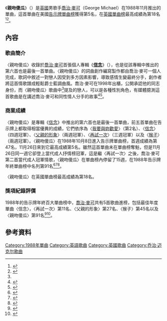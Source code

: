 {{Infobox single
| Name           = 親吻傻瓜<br />Kissing a Fool
| Cover          = 
| Artist         = [[喬治·麥可|喬治·麥可]]
| Album          = [[信念_(喬治麥可專輯)|信念]]
| B-side         = 
| Released       = 1988年11月21日
| Format         = 12" maxi、7" single、[[錄音帶|錄音帶]]、[[CD|CD]]
| Recorded       = 1987年
| Genre          = [[爵士音樂|爵士音樂]]、[[靈魂樂|靈魂樂]]
| Length         = 4:34
| Label          = [[哥伦比亚唱片|哥倫比亞唱片公司]]
| Writer         = 喬治·麥可
| Producer       = 喬治·麥可
| Last single    = "[[猴子_(喬治麥可歌曲)|Monkey]]"<br />(1988)
| This single    = "'''Kissing a Fool'''"<br />(1988)
| Next single    = "[[Praying_for_Time|Praying for Time]]"<br />(1990)
}}
《'''親吻傻瓜'''》（{{lang-en|''Kissing a Fool''}}）是[[英國|英國]]男歌手[[喬治·麥可|喬治·麥可]]（George Michael）在1988年11月推出的單曲，這首單曲在美國[[Billboard_Hot_100|告示牌單曲榜]]獲得第5名，在[[英國單曲排行榜|英國單曲榜]]最高成績為第18名<ref>{{Cite web |url=http://www.billboard.com/artist/302747/george-michael/chart?f=379 |title=美國告示牌官網喬治·麥可成績 |accessdate=2016-07-28 |archive-date=2016-09-21 |archive-url=https://web.archive.org/web/20160921041209/http://www.billboard.com/artist/302747/george-michael/chart?f=379 |dead-url=no }}</ref><ref>{{Cite web |url=http://www.officialcharts.com/artist/3/george-michael/ |title=英國排行榜官網喬治·麥可成績 |accessdate=2016-07-28 |archive-date=2016-08-03 |archive-url=https://web.archive.org/web/20160803081146/http://www.officialcharts.com/artist/3/george-michael/ |dead-url=no }}</ref>。

==內容==
===歌曲簡介===
〈親吻傻瓜〉收錄於[[喬治·麥可|喬治·麥可]]首張個人專輯《'''[[信念_(喬治麥可專輯)|信念]]'''》（{{lang-en|'''Faith'''}}），也是從該專輯中推出的第六首也是最後一首單曲。〈親吻傻瓜〉的詞曲創作編寫製作都由喬治·麥可一個人完成，歌詞中敘述一對戀人因受到多方因素影響，導致感情生變最終分手，創作者將這首情歌譜成輕鬆爵士藍調曲風。喬治·麥可在1998年出櫃，公開承認他的同志身份，而〈親吻傻瓜〉歌曲中<ref name=":0" />提及的戀人，可以是各種性別角色，有媒體臆測這首歌曲是在講述喬治·麥可和同性情人分手的故事<ref>{{Cite web |url=http://www.billboard.com/artist/302747/george-michael/biography |title=美國告示牌官網喬治·麥可資料 |accessdate=2016-07-28 |archive-date=2016-04-15 |archive-url=https://web.archive.org/web/20160415150513/http://www.billboard.com/artist/302747/george-michael/biography |dead-url=no }}</ref><ref>{{Cite web |url=https://www.sonymusic.com.tw/main/album/%E4%BF%A1%E5%BF%B5-%E8%B1%AA%E8%8F%AF%E9%99%90%E9%87%8F%E7%89%88-2cddvd-%E5%96%AC%E6%B2%BB%E9%BA%A5%E5%8F%AF-george-michael-88697753202 |title=台灣索尼音樂官網喬治·麥可資料 |accessdate=2016-07-28 |archive-date=2016-07-01 |archive-url=https://archive.is/20160701141208/https://www.sonymusic.com.tw/main/album/%E4%BF%A1%E5%BF%B5-%E8%B1%AA%E8%8F%AF%E9%99%90%E9%87%8F%E7%89%88-2cddvd-%E5%96%AC%E6%B2%BB%E9%BA%A5%E5%8F%AF-george-michael-88697753202 |dead-url=no }}</ref>。

===商業成績===
〈親吻傻瓜〉是專輯《[[信念_(喬治麥可專輯)|信念]]》中推出的第六首也是最後一首單曲，前五首單曲在告示牌上都取得相當優異的成績，它們依序為〈[[我要與妳歡愛|我要與妳歡愛]]〉（第2名）、〈[[信念_(喬治麥可歌曲)|信念]]〉（四週冠軍）、〈[[父親的形象|父親的形象]]〉（兩週冠軍）、〈[[再試一次|再試一次]]〉（三週冠軍）以及〈[[猴子_(喬治麥可歌曲)|猴子]]〉（兩週冠軍）。〈親吻傻瓜〉在1988年10月8日進入告示牌單曲榜，首週成績為第47名，11月26日來到它最高成績第5名。雖然這首單曲未在單曲榜奪魁，但是11月26日同一週它卻登上當代成人抒情榜冠軍，這是繼〈再試一次〉之後，喬治·麥可第二首當代成人冠軍情歌，〈親吻傻瓜〉在單曲榜內停留了15週，在1988年告示牌年終單曲榜中名列第91名<ref name=":0">{{Cite web |url=http://www.billboard.com/charts/hot-100/1988-10-08 |title=1988-10-08告示牌單曲榜 |access-date=2016-07-28 |archive-date=2021-03-01 |archive-url=https://web.archive.org/web/20210301172155/https://www.billboard.com/charts/hot-100/1988-10-08 |dead-url=no }}</ref><ref>{{Cite web |url=http://www.billboard.com/charts/hot-100/1988-11-26 |title=1988-11-26告示牌單曲榜 |access-date=2016-07-28 |archive-date=2018-05-06 |archive-url=https://web.archive.org/web/20180506181202/https://www.billboard.com/charts/hot-100/1988-11-26 |dead-url=no }}</ref><ref>{{Cite web |url=http://www.billboard.com/charts/adult-contemporary/1988-11-26 |title=1988-11-26告示牌當代成人抒情榜 |access-date=2016-07-28 |archive-date=2019-11-08 |archive-url=https://web.archive.org/web/20191108205439/https://www.billboard.com/charts/adult-contemporary/1988-11-26 |dead-url=no }}</ref>。

〈親吻傻瓜〉在英國單曲榜最高成績為第18名。

===獎項紀錄評價===
1988年的告示牌年終百大單曲榜中，[[喬治·麥可|喬治·麥可]]共有5首歌曲進榜，包括最佳年度單曲〈信念〉，〈再試一次〉第11名、〈父親的形象〉第27名、〈猴子〉第45名以及〈親吻傻瓜〉第91名<ref>{{Cite web |url=http://www.billboard.com/articles/news/956265/george-michaels-faith-reissue-postponed |title=美國告示牌官網2010-09-17音樂報導 |accessdate=2016-07-28 |archive-date=2016-09-10 |archive-url=https://web.archive.org/web/20160910095538/http://www.billboard.com/articles/news/956265/george-michaels-faith-reissue-postponed |dead-url=no }}</ref><ref>{{Cite web |url=http://www.billboard.com/articles/columns/chart-beat/5944826/george-michaels-symphonica-opens-at-no-1-on-uk-albums-chart |title=美國告示牌官網2014-03-24音樂報導 |accessdate=2016-07-28 |archive-date=2016-04-20 |archive-url=https://web.archive.org/web/20160420005315/http://www.billboard.com/articles/columns/chart-beat/5944826/george-michaels-symphonica-opens-at-no-1-on-uk-albums-chart |dead-url=no }}</ref>。

==參考資料==
{{reflist|3}}
[[Category:1988年單曲|Category:1988年單曲]]
[[Category:英語歌曲|Category:英語歌曲]]
[[Category:英國歌曲|Category:英國歌曲]]
[[Category:乔治·迈克尔歌曲|Category:乔治·迈克尔歌曲]]